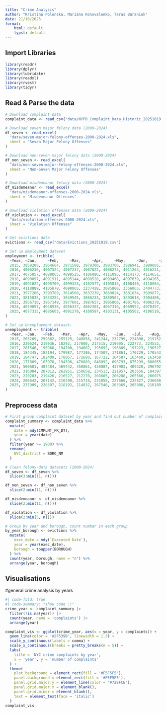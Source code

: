 ```yaml
---
title: "Crime Analysis"
author: "Kristina Polonska, Mariana Konovalenko, Taras Baraniuk"
date: 21/10/2025
format: 
    html: default
    typst: default
---
```


## Import Libraries

```r
library(readr)
library(dplyr)
library(lubridate)
library(readxl)
library(rvest)
library(tidyr)
```

## Read & Parse the data

```r
# Download complaint data
complaint_data <- read_csv("data/NYPD_Complaint_Data_Historic_20251019 (1).csv")

# Download seven major felony data (2000-2024)
df_seven <- read_excel(
  "data/seven-major-felony-offenses-2000-2024.xls",
  sheet = "Seven Major Felony Offenses"
)

# Download non-seven major felony data (2000-2024)
df_non_seven <- read_excel(
  "data/non-seven-major-felony-offenses-2000-2024.xls",
  sheet = "Non-Seven Major Felony Offenses"
)

# Download misdemeanor felony data (2000-2024)
df_misdemeanor <- read_excel(
  "data/misdemeanor-offenses-2000-2024.xls",
  sheet = "Misdemeanor Offenses"
)

# Download violation offenses data (2000-2024)
df_violation <- read_excel(
  "data/violation-offenses-2000-2024.xls",
  sheet = "Violation Offenses"
)

# Get evictions data
evictions <- read_csv("data/Evictions_20251019.csv") 

# Set up Employment dataset
employment <- tribble(
  ~Year, ~Jan,     ~Feb,     ~Mar,     ~Apr,     ~May,     ~Jun,     ~Jul,     ~Aug,     ~Sep,     ~Oct,     ~Nov,     ~Dec,     ~Avg,
  2015, 3958208, 3964664, 3971508, 3978300, 3983706, 3986941, 3989005, 3990512, 3992331, 3995419, 3999468, 4003350, NA,
  2016, 4006230, 4007524, 4007237, 4007022, 4008273, 4011263, 4016231, 4023299, 4031774, 4041168, 4051841, 4063744, NA,
  2017, 4075857, 4088065, 4098525, 4106086, 4111095, 4114173, 4114651, 4112158, 4107776, 4102560, 4096940, 4092620, NA,
  2018, 4090897, 4091911, 4095144, 4098528, 4099468, 4097639, 4094265, 4091028, 4087876, 4085684, 4085822, 4088102, NA,
  2019, 4091622, 4095709, 4099323, 4102577, 4105815, 4108430, 4110084, 4111355, 4115220, 4120762, 4125174, 4125178, NA,
  2020, 4118889, 4105878, 4090065, 3237428, 3085800, 3356065, 3404773, 3443541, 3485521, 3513375, 3539933, 3560502, NA,
  2021, 3577206, 3593789, 3614580, 3637239, 3660024, 3681834, 3699877, 3717291, 3734594, 3755472, 3775818, 3796045, NA,
  2022, 3815035, 3833284, 3849545, 3866233, 3880562, 3893618, 3904408, 3912256, 3918728, 3926471, 3936346, 3946206, NA,
  2023, 3956710, 3967149, 3977601, 3987657, 3995860, 4001786, 4006278, 4009467, 4012253, 4015857, 4021493, 4030305, NA,
  2024, 4039697, 4048936, 4056337, 4062301, 4067310, 4069992, 4070497, 4070383, 4070225, 4070948, 4073437, 4076067, NA,
  2025, 4077315, 4085603, 4091278, 4100587, 4103131, 4105562, 4106518, 4107975, NA,      NA,      NA,      NA,      NA
)

# Set up Unemployment dataset:
unemployment <- tribble(
  ~Year, ~Jan,   ~Feb,   ~Mar,   ~Apr,   ~May,   ~Jun,   ~Jul,   ~Aug,   ~Sep,   ~Oct,   ~Nov,   ~Dec,   ~Avg,
  2015, 263269, 259882, 255125, 248858, 241244, 232799, 224890, 219152, 216077, 215815, 217759, 219861, NA,
  2016, 220624, 219936, 18292, 217000, 217515, 219905, 222773, 224552, 224343, 221221, 215117, 207915, NA,
  2017, 201546, 196960, 194700, 194602, 195692, 196809, 197223, 196527, 194687, 192081, 189554, 186885, NA,
  2018, 184345, 182194, 179987, 177386, 174507, 171861, 170229, 170543, 173328, 177697, 181782, 184335, NA,
  2019, 184747, 182409, 178067, 172680, 167722, 164587, 163460, 163458, 163115, 163531, 166135, 171163, NA,
  2020, 177869, 185978, 194396, 470809, 846892, 698793, 675299, 600055, 581618, 533486, 524073, 513505, NA,
  2021, 500601, 487484, 469442, 458861, 430087, 437903, 409320, 396792, 361334, 346099, 330104, 331696, NA,
  2022, 316084, 287012, 262951, 250658, 234513, 221957, 203656, 184397, 197737, 208190, 215225, 218926, NA,
  2023, 220203, 219426, 216527, 212270, 208605, 206288, 205566, 206075, 206961, 207576, 207721, 207341, NA,
  2024, 206642, 207142, 210298, 215718, 221855, 227666, 232827, 236650, 239103, 240414, 240152, 239755, NA,
  2025, 237909, 226397, 218192, 214032, 207546, 203369, 205980, 210189, NA,     NA,     NA,     NA,     NA
)
```

## Preprocess data

```r
# First group complaint dataset by year and find out number of complaints each year: 
complaint_summary <- complaint_data %>%
  mutate(
    date = mdy(CMPLNT_FR_DT), 
    year = year(date)
  ) %>%
  filter(year >= 1900) %>% 
  rename(
    NYC_district = BORO_NM
  )

# Clean felony-data datasets (2000-2024)
df_seven <- df_seven %>% 
  slice(3:min(11, n()))

df_non_seven <- df_non_seven %>% 
  slice(2:min(11, n()))

df_misdemeanor <- df_misdemeanor %>% 
  slice(2:min(11, n()))

df_violation <- df_violation %>% 
  slice(2:min(5, n()))

# Group by year and borough, count number in each group
by_year_borough <- evictions %>%
  mutate(
    exec_date = mdy(`Executed Date`),     
    year = year(exec_date),
    borough = toupper(BOROUGH)
  ) %>% 
  count(year, borough, name = "n") %>%
  arrange(year, borough)
```

## Visualisations
#general crime analysis by years
```r
#| code-fold: true
#| code-summary: "show code :)"
crime_year <- complaint_summary |>
  filter(!is.na(year)) |>
  count(year, name = 'complaints') |>
  arrange(year)

complaint_vis <- ggplot(crime_year, aes(x = year, y = complaints)) +
  geom_line(color = '#2F539B', linewidth = 1.3) +
  scale_y_continuous(labels = comma) + 
  scale_x_continuous(breaks = pretty_breaks(n = 5)) +
  labs(
    title = 'NYC crime complaints by year',
    x = 'year', y = 'number of complaints'
  ) +
  theme(
    plot.background = element_rect(fill = '#F5F5F5'),
    panel.background = element_rect(fill = '#F5F5F5'),
    panel.grid.major.y = element_line(color = "#728FCE"),
    panel.grid.major.x = element_blank(),
    panel.grid.minor = element_blank(),
    text = element_text(face = 'italic')
  )
complaint_vis
```


